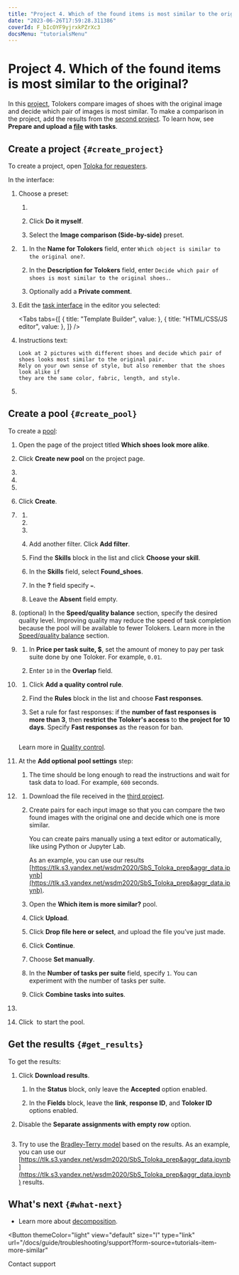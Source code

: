 ```yaml
---
title: "Project 4. Which of the found items is most similar to the original? — Tutorials | Toloka documentation"
date: "2023-06-26T17:59:28.311386"
coverId: F_bIcOYF9yjrxkPZrXc3
docsMenu: "tutorialsMenu"
---
```



# Project 4. Which of the found items is most similar to the original?

In this [project](/docs/glossary#project), Tolokers compare images of shoes with the original image and decide which pair of images is most similar. To make a comparison in the project, add the results from the [second project](/docs/guide/find_an_item_in_store). To learn how, see **Prepare and upload a [file](/docs/glossary#tsv) with tasks**.

## Create a project `{#create_project}`

To create a project, open [Toloka for requesters](https://platform.toloka.ai/auth?role=REQUESTER).

In the interface:

1. Choose a preset:

   1. <TutorialsCreateProjectButton />

      <TutorialsChoosePresetImage />

   1. Click **Do it myself**.

   1. Select the **Image comparison (Side-by-side)** preset.

1. <TutorialsAddNameDescription />

   1. In the **Name for Tolokers** field, enter `Which object is similar to the original one?`.

   1. In the **Description for Tolokers** field, enter `Decide which pair of shoes is most similar to the original shoes.`.

   1. Optionally add a **Private comment**.

1. Edit the [task interface](/docs/glossary#task-interface) in the editor you selected:

   <Tabs
     tabs={[
       { title: "Template Builder", value: <ItemMoreSimilarList1 /> },
       { title: "HTML/CSS/JS editor", value: <ItemMoreSimilarList2 /> },
     ]}
   />

1. <TolokaRequesterSourceInstructions />

   Instructions text:

   ```plaintext
   Look at 2 pictures with different shoes and decide which pair of shoes looks most similar to the original pair.
   Rely on your own sense of style, but also remember that the shoes look alike if
   they are the same color, fabric, length, and style.
   ```

1. <SaveProject />

## Create a pool `{#create_pool}`

To create a [pool](/docs/glossary#pool):

1. Open the page of the project titled **Which shoes look more alike**.

1. Click **Create new pool** on the project page.

1. <TolokaRequesterPoolType />

1. <TolokaRequesterPoolName />

1. <TolokaRequesterPoolDescription />

1. Click **Create**.

1. <TolokaRequesterSourceAudienceSettings />

   1. <TutorialsLanguageFilter />

   1. <TutorialsShockingContent />

   1. <TutorialsPlatformFilter />

   1. Add another filter. Click **Add filter**.

   1. Find the **Skills** block in the list and click **Choose your skill**.

   1. In the **Skills** field, select **Found_shoes**.

   1. In the **?** field specify `=`.

   1. Leave the **Absent** field empty.

1. (optional) In the **Speed/quality balance** section, specify the desired quality level. Improving quality may reduce the speed of task completion because the pool will be available to fewer Tolokers. Learn more in the [Speed/quality balance](/docs/guide/adjust) section.

1. <TolokaRequesterSourcePriceSettings />

   1. In **Price per task suite, $**, set the amount of money to pay per task suite done by one Toloker. For example, `0.01`.

   1. Enter `10` in the **Overlap** field.

1. <TutorialsQualityControl />

   1. Click **Add a quality control rule**.

   1. Find the **Rules** block in the list and choose **Fast responses**.

   1. Set a rule for fast responses: if the **number of fast responses is more than 3**, then **restrict the Toloker's access** to **the project for 10 days**. Specify **Fast responses** as the reason for ban.

      <Image width="700px" withBackground imageId="1675426062542" alt="" />

   Learn more in [Quality control](/docs/guide/control).

1. At the **Add optional pool settings** step:

   1. <TutorialsTimePerTaskSuite />

      The time should be long enough to read the instructions and wait for task data to load. For example, `600` seconds.

1. <TutorialsUploadTasks />

   1. Download the file received in the [third project](/docs/tutorials/item_look_similar).

   1. Create pairs for each input image so that you can compare the two found images with the original one and decide which one is more similar.

      You can create pairs manually using a text editor or automatically, like using Python or Jupyter Lab.

      As an example, you can use our results [https://tlk.s3.yandex.net/wsdm2020/SbS_Toloka_prep&aggr_data.ipynb](https://tlk.s3.yandex.net/wsdm2020/SbS_Toloka_prep&aggr_data.ipynb).

   1. Open the **Which item is more similar?** pool.

   1. Click **Upload**.

   1. Click **Drop file here or select**, and upload the file you’ve just made.

   1. Click **Continue**.

   1. Choose **Set manually**.

   1. In the **Number of tasks per suite** field, specify `1`. You can experiment with the number of tasks per suite.

   1. Click **Combine tasks into suites**.

1. <TutorialsDoubleCheck />

   <TolokaRequesterSourceStepEnabled />

1. Click <img src="https://tlkfrontprod.azureedge.net/portal-production/static/uploaded/images/1675425184616/1675425184616_original_svg.svg" alt="" /> to start the pool.

## Get the results `{#get_results}`

To get the results:

1. Click **Download results**.

   1. In the **Status** block, only leave the **Accepted** option enabled.

   1. In the **Fields** block, leave the **link**, **response ID**, and **Toloker ID** options enabled.

1. Disable the **Separate assignments with empty row** option.

   <Image width="400px" withBackground imageId="1675426032803" alt="" />

1. Try to use the [Bradley-Terry model](https://en.wikipedia.org/wiki/Bradley–Terry_model) based on the results. As an example, you can use our [https://tlk.s3.yandex.net/wsdm2020/SbS_Toloka_prep&aggr_data.ipynb](https://tlk.s3.yandex.net/wsdm2020/SbS_Toloka_prep&aggr_data.ipynb) results.

## What's next `{#what-next}`

- Learn more about [decomposition](/docs/guide/solution-architecture).

<Button
  themeColor="light"
  view="default"
  size="l"
  type="link"
  url="/docs/guide/troubleshooting/support?form-source=tutorials-item-more-similar"
>
  Contact support
</Button>
